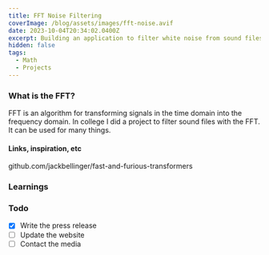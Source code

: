 ```yaml
---
title: FFT Noise Filtering
coverImage: /blog/assets/images/fft-noise.avif
date: 2023-10-04T20:34:02.0400Z
excerpt: Building an application to filter white noise from sound files.
hidden: false
tags:
  - Math
  - Projects
---
```


<script>import Image from "@lib/components/atoms/Image.svelte";</script>

### What is the FFT?

FFT is an algorithm for transforming signals in the time domain into the frequency domain.
In college I did a project to filter sound files with the FFT.
It can be used for many things.

#### Links, inspiration, etc

github.com/jackbellinger/fast-and-furious-transformers

### Learnings

### Todo

- [x] Write the press release
- [ ] Update the website
- [ ] Contact the media
